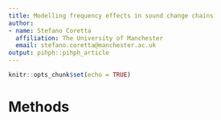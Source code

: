 ```yaml
---
title: Modelling frequency effects in sound change chains
author:
- name: Stefano Coretta
  affiliation: The University of Manchester
  email: stefano.coretta@manchester.ac.uk
output: pihph::pihph_article
---
```


```r
knitr::opts_chunk$set(echo = TRUE)
```

# Methods


